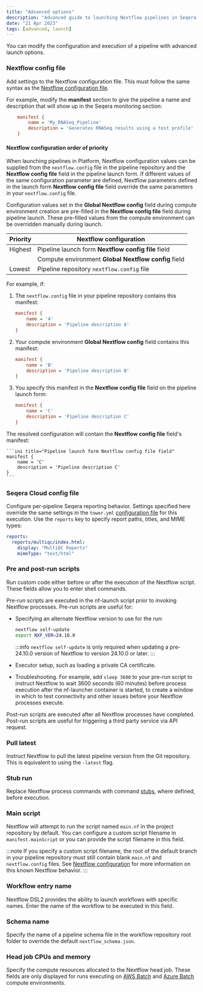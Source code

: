 ```yaml
---
title: "Advanced options"
description: "Advanced guide to launching Nextflow pipelines in Seqera Platform"
date: "21 Apr 2023"
tags: [advanced, launch]
---
```


You can modify the configuration and execution of a pipeline with advanced launch options.

### Nextflow config file

Add settings to the Nextflow configuration file. This must follow the same syntax as the [Nextflow configuration file](https://www.nextflow.io/docs/latest/config.html#config-syntax).

For example, modify the **manifest** section to give the pipeline a name and description that will show up in the Seqera monitoring section:

```ini
    manifest {
        name = 'My_RNASeq_Pipeline'
        description = 'Generates RNASeq results using a test profile'
    }
```

#### Nextflow configuration order of priority

When launching pipelines in Platform, Nextflow configuration values can be supplied from the `nextflow.config` file in the pipeline repository and the **Nextflow config file** field in the pipeline launch form. If different values of the same configuration parameter are defined, Nextflow parameters defined in the launch form **Nextflow config file** field override the same parameters in your `nextflow.config` file. 

Configuration values set in the **Global Nextflow config** field during compute environment creation are pre-filled in the **Nextflow config file** field during pipeline launch. These pre-filled values from the compute environment can be overridden manually during launch. 

| Priority | Nextflow configuration                               |
|----------|------------------------------------------------------|
| Highest  | Pipeline launch form **Nextflow config file** field  |
|                | Compute environment **Global Nextflow config** field |
| Lowest   | Pipeline repository `nextflow.config` file           |

For example, if:

1. The `nextflow.config` file in your pipeline repository contains this manifest: 

    ```ini title="Pipeline repository config file"
    manifest {
        name = 'A'
        description = 'Pipeline description A'
    }
    ```

2. Your compute environment **Global Nextflow config** field contains this manifest:

    ```ini title="Compute environment Global Nextflow config field"
    manifest {
        name = 'B'
        description = 'Pipeline description B'
    }
    ```

3. You specify this manifest in the **Nextflow config file** field on the pipeline launch form:

    ```ini title="Pipeline launch form Nextflow config file field"
    manifest {
        name = 'C'
        description = 'Pipeline description C'
    }
    ```

The resolved configuration will contain the **Nextflow config file** field's manifest:

    ```ini title="Pipeline launch form Nextflow config file field"
    manifest {
        name = 'C'
        description = 'Pipeline description C'
    }
    ```

### Seqera Cloud config file

Configure per-pipeline Seqera reporting behavior. Settings specified here override the same settings in the `tower.yml` [configuration file](../../version-24.2/enterprise/configuration/overview.mdx) for this execution. Use the `reports` key to specify report paths, titles, and MIME types:

```yml
reports:
  reports/multiqc/index.html:
    display: "MultiQC Reports"
    mimeType: "text/html"
```

### Pre and post-run scripts

Run custom code either before or after the execution of the Nextflow script. These fields allow you to enter shell commands.

Pre-run scripts are executed in the nf-launch script prior to invoking Nextflow processes. Pre-run scripts are useful for:
- Specifying an alternate Nextflow version to use for the run:

    ```bash 
    nextflow self-update
    export NXF_VER=24.10.0
    ```
    :::info
    `nextflow self-update` is only required when updating a pre-24.10.0 version of Nextflow to version 24.10.0 or later. 
    :::
- Executor setup, such as loading a private CA certificate.
- Troubleshooting. For example, add `sleep 3600` to your pre-run script to instruct Nextflow to wait 3600 seconds (60 minutes) before process execution after the nf-launcher container is started, to create a window in which to test connectivity and other issues before your Nextflow processes execute.

Post-run scripts are executed after all Nextflow processes have completed. Post-run scripts are useful for triggering a third party service via API request.

### Pull latest

Instruct Nextflow to pull the latest pipeline version from the Git repository. This is equivalent to using the `-latest` flag.

### Stub run 

Replace Nextflow process commands with command [stubs](https://www.nextflow.io/docs/latest/process.html#stub), where defined, before execution. 

### Main script

Nextflow will attempt to run the script named `main.nf` in the project repository by default. You can configure a custom script filename in `manifest.mainScript` or you can provide the script filename in this field.

:::note
If you specify a custom script filename, the root of the default branch in your pipeline repository must still contain blank `main.nf` and `nextflow.config` files. See [Nextflow configuration](../troubleshooting_and_faqs/nextflow.mdx) for more information on this known Nextflow behavior.
:::

### Workflow entry name

Nextflow DSL2 provides the ability to launch workflows with specific names. Enter the name of the workflow to be executed in this field.

### Schema name 

Specify the name of a pipeline schema file in the workflow repository root folder to override the default `nextflow_schema.json`. 

### Head job CPUs and memory

Specify the compute resources allocated to the Nextflow head job. These fields are only displayed for runs executing on [AWS Batch](../compute-envs/aws-batch.mdx) and [Azure Batch](../compute-envs/azure-batch.mdx) compute environments. 

